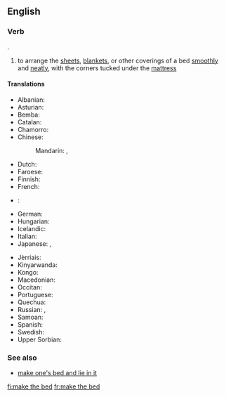 ==English==

===Verb===
{{head|en|verb|head=[[make]] [[the]] [[bed]]}}.

# to arrange the [[sheet]]s, [[blanket]]s, or other coverings of a bed [[smoothly]] and [[neat]]ly, with the corners tucked under the [[mattress]]

====Translations====
{{trans-top|arrange sheets, etc smoothly and neatly}}
* Albanian: {{t|sq|rregulloj shtratin}}
* Asturian: {{t|ast|facer la cama}}
* Bemba: {{t|bem|pangá ubú-sanshí}}
* Catalan: {{t|ca|fer el llit}}
* Chamorro: {{t|ch|para ma äreglä i káma}}
* Chinese:
*: Mandarin: {{t|cmn|鋪床|sc=Hani}}, {{t+|cmn|铺床|tr=pūchuáng|sc=Hani}}
* Dutch: {{t|nl|[[het]] [[bed]] [[opmaken]]}}
* Faroese: {{t|fo|reiða song}}
* Finnish: {{t+|fi|pedata}}
* French: {{t+|fr|faire le lit}}
* {{ttbc|Frisian}}<!-- alias of West Frisian [fy], but not a canonical name; please check -->: {{t|fy|bêdmeitsje}}
* German: {{t|de|das Bett machen}}
* Hungarian: {{t+|hu|ágyaz}}
* Icelandic: {{t|is|búa um rúmið}}
* Italian: {{t|it|rifare il letto}}
* Japanese: {{t|ja|布団を敷く|tr=ふとんをしく, futon o shiku|sc=Jpan}}, {{t|ja|ベッドを整える|tr=beddo o totonoeru|sc=Jpan}}
{{trans-mid}}
* Jèrriais: {{t|roa-jer|faithe lé liet}}
* Kinyarwanda: {{t|rw|gusasa}}
* Kongo: {{t|kg|ku-yala mfulu}}
* Macedonian: {{t|mk|наместување кревет}}
* Occitan: {{t|oc|far lo lièch}}
* Portuguese: {{t+|pt|fazer a cama}}
* Quechua: {{t|qu|kawituta allichina}}
* Russian: {{t|ru|[[стели́ть]] / [[застила́ть]] / [[стлать]] [[посте́ль]] / [[крова́ть]]|impf|sc=Cyrl}}, {{t|ru|[[постели́ть]] / [[застла́ть]] [[посте́ль]] / [[крова́ть]]|pf|sc=Cyrl}}
* Samoan: {{t|sm|e teu le moega}}
* Spanish: {{t+|es|hacer la cama}}
* Swedish: {{t+|sv|bädda}}
* Upper Sorbian: {{t|hsb|łožo pósłać}}
{{trans-bottom}}

===See also===
* [[make one's bed and lie in it]]

[[fi:make the bed]]
[[fr:make the bed]]